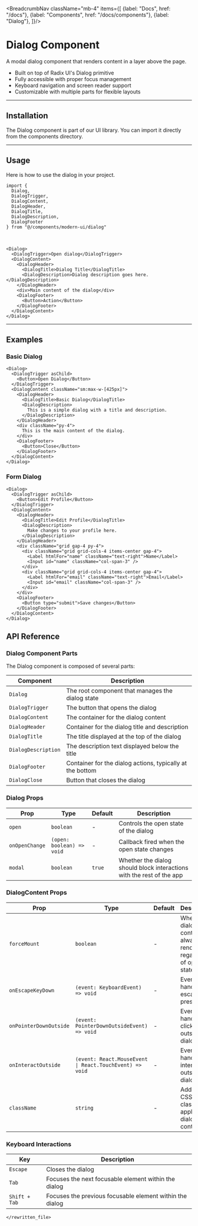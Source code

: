 
<BreadcrumbNav className="mb-4" items={[
  {label: "Docs", href: "/docs"},
  {label: "Components", href: "/docs/components"},
  {label: "Dialog"},
]}/>

<PreviewDialog/>

# Dialog Component

A modal dialog component that renders content in a layer above the page.

- Built on top of Radix UI's Dialog primitive
- Fully accessible with proper focus management
- Keyboard navigation and screen reader support
- Customizable with multiple parts for flexible layouts

---

## Installation

The Dialog component is part of our UI library. You can import it directly from the components directory.

<DialogInstallation/>

---

## Usage

Here is how to use the dialog in your project.

```tsx
import { 
  Dialog, 
  DialogTrigger, 
  DialogContent, 
  DialogHeader, 
  DialogTitle, 
  DialogDescription,
  DialogFooter 
} from "@/components/modern-ui/dialog"
```

<br/>

```tsx
<Dialog>
  <DialogTrigger>Open dialog</DialogTrigger>
  <DialogContent>
    <DialogHeader>
      <DialogTitle>Dialog Title</DialogTitle>
      <DialogDescription>Dialog description goes here.</DialogDescription>
    </DialogHeader>
    <div>Main content of the dialog</div>
    <DialogFooter>
      <Button>Action</Button>
    </DialogFooter>
  </DialogContent>
</Dialog>
```

---

## Examples

### Basic Dialog
```tsx
<Dialog>
  <DialogTrigger asChild>
    <Button>Open Dialog</Button>
  </DialogTrigger>
  <DialogContent className="sm:max-w-[425px]">
    <DialogHeader>
      <DialogTitle>Basic Dialog</DialogTitle>
      <DialogDescription>
        This is a simple dialog with a title and description.
      </DialogDescription>
    </DialogHeader>
    <div className="py-4">
      This is the main content of the dialog.
    </div>
    <DialogFooter>
      <Button>Close</Button>
    </DialogFooter>
  </DialogContent>
</Dialog>
```

### Form Dialog
```tsx
<Dialog>
  <DialogTrigger asChild>
    <Button>Edit Profile</Button>
  </DialogTrigger>
  <DialogContent>
    <DialogHeader>
      <DialogTitle>Edit Profile</DialogTitle>
      <DialogDescription>
        Make changes to your profile here.
      </DialogDescription>
    </DialogHeader>
    <div className="grid gap-4 py-4">
      <div className="grid grid-cols-4 items-center gap-4">
        <Label htmlFor="name" className="text-right">Name</Label>
        <Input id="name" className="col-span-3" />
      </div>
      <div className="grid grid-cols-4 items-center gap-4">
        <Label htmlFor="email" className="text-right">Email</Label>
        <Input id="email" className="col-span-3" />
      </div>
    </div>
    <DialogFooter>
      <Button type="submit">Save changes</Button>
    </DialogFooter>
  </DialogContent>
</Dialog>
```

## API Reference

### Dialog Component Parts

The Dialog component is composed of several parts:

| Component | Description |
|-----------|-------------|
| `Dialog` | The root component that manages the dialog state |
| `DialogTrigger` | The button that opens the dialog |
| `DialogContent` | The container for the dialog content |
| `DialogHeader` | Container for the dialog title and description |
| `DialogTitle` | The title displayed at the top of the dialog |
| `DialogDescription` | The description text displayed below the title |
| `DialogFooter` | Container for the dialog actions, typically at the bottom |
| `DialogClose` | Button that closes the dialog |

### Dialog Props

| Prop | Type | Default | Description |
|------|------|---------|-------------|
| `open` | `boolean` | - | Controls the open state of the dialog |
| `onOpenChange` | `(open: boolean) => void` | - | Callback fired when the open state changes |
| `modal` | `boolean` | `true` | Whether the dialog should block interactions with the rest of the app |

### DialogContent Props
| Prop | Type | Default | Description |
|------|------|---------|-------------|
| `forceMount` | `boolean` | - | When used, dialog content will always render regardless of open state |
| `onEscapeKeyDown` | `(event: KeyboardEvent) => void` | - | Event handler for escape key press |
| `onPointerDownOutside` | `(event: PointerDownOutsideEvent) => void` | - | Event handler for clicks outside the dialog |
| `onInteractOutside` | `(event: React.MouseEvent \| React.TouchEvent) => void` | - | Event handler for interactions outside the dialog |
| `className` | `string` | - | Additional CSS classes to apply to the dialog content |

### Keyboard Interactions

| Key | Description |
|-----|-------------|
| `Escape` | Closes the dialog |
| `Tab` | Focuses the next focusable element within the dialog |
| `Shift + Tab` | Focuses the previous focusable element within the dialog |
``` 
</rewritten_file>